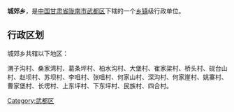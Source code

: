 {{中国乡级行政区
| 行政区全称 = 城郊乡
| 景观照片文件名 =
| 景观照片描述 =
| 汉语拼音 =
| 通用拼音 =
| 注音符號 =
| 其它标音类型1 =
| 其它标音1 =
| 其它标音类型2 =
| 其它标音2 =
| 其它语言类型1 =
| 其它语言地名1 =
| 其它语言类型2 =
| 其它语言地名2 =
| 上级行政区 = [[甘肃省|甘肃省]][[陇南市|陇南市]][[武都区|武都区]]
| 行政区类别 = [[乡|乡]]
| 行政区划代码 =
| 地理坐标 =
| 总面积 =
| 户籍人口 =
| 户籍人口年份 =
| 常住人口 =
| 常住人口年份 =
| 人口密度 =
| 行政区划 =
| 官方网站 =
| 政府驻地 =
| 邮政编码 =
| 毗邻行政区 =
| 位置图文件名 =
| 位置图描述 =
}}
'''城郊乡'''，是[[中华人民共和国|中国]][[甘肃省|甘肃省]][[陇南市|陇南市]][[武都区|武都区]]下辖的一个[[乡镇|乡镇]]级行政单位。

== 行政区划 ==
城郊乡共辖以下地区：

渭子沟村、桑家湾村、葛条坪村、柏水沟村、大堡村、崔家梁村、桥头村、砚台山村、赵坝村、苏坝村、李咀村、张咀村、何家山村、深沟村、何家崖村、姚寨村、曹家堡村、长塄村、上东坪村、下东坪村、民族村、四合村。

{{甘肃小作品}}
{{武都区行政区划}}

[[Category:武都区|Category:武都区]]